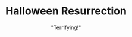 ---
title: "Halloween Resurrection"
subtitle: "\"Terrifying!\""
creator: ""
categories: ["cds"]
featuredImage: "../src/assets/images/item/cds/DSC02987.png"
views: ["../src/assets/images/item/cds/DSC02987.png"]
nextItem: []
---